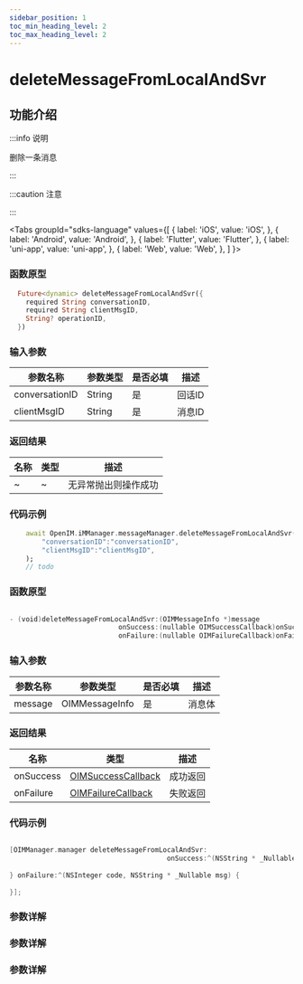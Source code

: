```yaml
---
sidebar_position: 1
toc_min_heading_level: 2
toc_max_heading_level: 2
---
```


# deleteMessageFromLocalAndSvr

## 功能介绍

:::info 说明

删除一条消息

:::

:::caution 注意

:::

<Tabs
groupId="sdks-language"
values={[
{ label: 'iOS', value: 'iOS', },
{ label: 'Android', value: 'Android', },
{ label: 'Flutter', value: 'Flutter', },
{ label: 'uni-app', value: 'uni-app', },
{ label: 'Web', value: 'Web', },
]
}>

<TabItem value="Flutter">

### 函数原型

```dart showLineNumbers
  Future<dynamic> deleteMessageFromLocalAndSvr({
    required String conversationID,
    required String clientMsgID,
    String? operationID,
  })
```

### 输入参数

| 参数名称 | 参数类型       | 是否必填 | 描述   |
| -------- | -------------- | -------- | ------ |
| conversationID  | String | 是       | 回话ID |
| clientMsgID  | String | 是       | 消息ID |

### 返回结果

| 名称      | 类型                                                   | 描述     |
| --------- | ------------------------------------------------------ | -------- |
| ~ | ~ | 无异常抛出则操作成功 |

### 代码示例

```dart showLineNumbers
    await OpenIM.iMManager.messageManager.deleteMessageFromLocalAndSvr(
        "conversationID":"conversationID",
        "clientMsgID":"clientMsgID",
    );
    // todo
```

</TabItem>

<TabItem value="iOS">

### 函数原型

```swift showLineNumbers

- (void)deleteMessageFromLocalAndSvr:(OIMMessageInfo *)message
                           onSuccess:(nullable OIMSuccessCallback)onSuccess
                           onFailure:(nullable OIMFailureCallback)onFailure;

```

### 输入参数

| 参数名称 | 参数类型       | 是否必填 | 描述   |
| -------- | -------------- | -------- | ------ |
| message  | OIMMessageInfo | 是       | 消息体 |

### 返回结果

| 名称      | 类型                                                   | 描述     |
| --------- | ------------------------------------------------------ | -------- |
| onSuccess | [OIMSuccessCallback](docs/sdks/Callback/onSuccess.mdx) | 成功返回 |
| onFailure | [OIMFailureCallback](docs/sdks/Callback/onError.mdx)   | 失败返回 |

### 代码示例

```swift showLineNumbers

[OIMManager.manager deleteMessageFromLocalAndSvr:
                                       onSuccess:^(NSString * _Nullable data) {
        
} onFailure:^(NSInteger code, NSString * _Nullable msg) {
        
}];

```

</TabItem>

<TabItem value="Android">

### 参数详解

</TabItem>

<TabItem value="Web">

### 参数详解

</TabItem>

<TabItem value="uni-app">

### 参数详解

</TabItem>

</Tabs>
